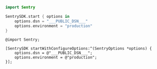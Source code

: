 ```swift {tabTitle:"Swift"}
import Sentry

SentrySDK.start { options in
    options.dsn = "___PUBLIC_DSN___"
    options.environment = "production"
}
```

```objc {tabTitle:"Objective-C"}
@import Sentry;

[SentrySDK startWithConfigureOptions:^(SentryOptions *options) {
    options.dsn = @"___PUBLIC_DSN___";
    options.environment = @"production";
}];
```
